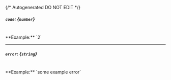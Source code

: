 {/* Autogenerated DO NOT EDIT  */}
##### `code`: *{`number`}*
<br/>
**Example:** `2`

---
##### `error`: *{`string`}*
<br/>
**Example:** `some example error`

